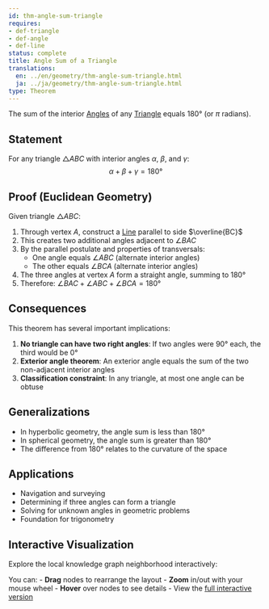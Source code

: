 ```yaml
---
id: thm-angle-sum-triangle
requires:
- def-triangle
- def-angle
- def-line
status: complete
title: Angle Sum of a Triangle
translations:
  en: ../en/geometry/thm-angle-sum-triangle.html
  ja: ../ja/geometry/thm-angle-sum-triangle.html
type: Theorem
---
```


The sum of the interior [Angles](def-angle.qmd) of any [Triangle](def-triangle.qmd) equals $180°$ (or $\pi$ radians).

## Statement

For any triangle $\triangle ABC$ with interior angles $\alpha$, $\beta$, and $\gamma$:
$$\alpha + \beta + \gamma = 180°$$

## Proof (Euclidean Geometry)

Given triangle $\triangle ABC$:

1. Through vertex $A$, construct a [Line](def-line.qmd) parallel to side $\overline{BC}$
2. This creates two additional angles adjacent to $\angle BAC$
3. By the parallel postulate and properties of transversals:
   - One angle equals $\angle ABC$ (alternate interior angles)
   - The other equals $\angle BCA$ (alternate interior angles)
4. The three angles at vertex $A$ form a straight angle, summing to $180°$
5. Therefore: $\angle BAC + \angle ABC + \angle BCA = 180°$

## Consequences

This theorem has several important implications:

1. **No triangle can have two right angles**: If two angles were $90°$ each, the third would be $0°$
2. **Exterior angle theorem**: An exterior angle equals the sum of the two non-adjacent interior angles
3. **Classification constraint**: In any triangle, at most one angle can be obtuse

## Generalizations

- In hyperbolic geometry, the angle sum is less than $180°$
- In spherical geometry, the angle sum is greater than $180°$
- The difference from $180°$ relates to the curvature of the space

## Applications

- Navigation and surveying
- Determining if three angles can form a triangle
- Solving for unknown angles in geometric problems
- Foundation for trigonometry

## Interactive Visualization

Explore the local knowledge graph neighborhood interactively:

::: {.graph-viz data-id="thm-angle-sum-triangle" data-width="700" data-height="500"}
:::

You can:
- **Drag** nodes to rearrange the layout
- **Zoom** in/out with your mouse wheel
- **Hover** over nodes to see details
- View the [full interactive version](../../output/interactive/en/thm-angle-sum-triangle.html){target="_blank"}
